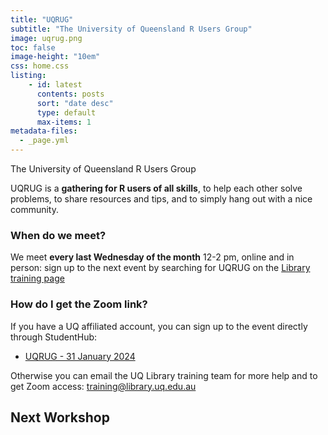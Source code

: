 ```yaml
---
title: "UQRUG" 
subtitle: "The University of Queensland R Users Group"
image: uqrug.png
toc: false
image-height: "10em" 
css: home.css
listing:
    - id: latest
      contents: posts
      sort: "date desc"
      type: default
      max-items: 1
metadata-files:
  - _page.yml
---
```


```{=html}
<div class="quarto-about-marquee">
  <p class="subtitle lead">The University of Queensland R Users Group</p>
</div>

<script>
    function copyEvent(id)
    {
        var str = document.getElementById(id);
        window.getSelection().selectAllChildren(str);
        document.execCommand("Copy")
    }
</script>
```
UQRUG is a **gathering for R users of all skills**, to help each other solve problems, to share resources and tips, and to simply hang out with a nice community.

### When do we meet?

We meet **every last Wednesday of the month** 12-2 pm, online and in person: sign up to the next event by searching for UQRUG on the [Library training page](https://web.library.uq.edu.au/library-services/training)


### How do I get the Zoom link?

If you have a UQ affiliated account, you can sign up to the event directly through StudentHub:
 
-   [UQRUG - 31 January 2024](https://studenthub.uq.edu.au/students/events/detail/4890213)

Otherwise you can email the UQ Library training team for more help and to get Zoom access: <a href="javascript:void(0);" onclick="copyEvent('copy')" id="copy" title="Click to copy email address">training\@library.uq.edu.au</a> 

## Next Workshop

::: {#latest}
:::
